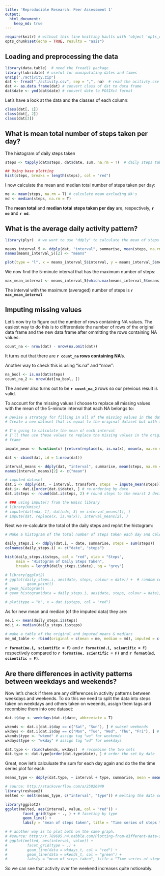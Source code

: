 ```yaml
---
title: 'Reproducible Research: Peer Assessment 1'
output:
  html_document:
    keep_md: true
---
```


```r
require(knitr) # without this line knitting haults with "object 'opts_chunk' not found"
opts_chunk$set(echo = TRUE, results = "asis")
```

## Loading and preprocessing the data

```r
library(data.table)  # need the fread() package
library(lubridate) # useful for manipulating dates and times
unzip("./activity.zip")
dat <- fread("./activity.csv", sep = ",", na)  # read the acitivty.csv file
dat <- as.data.frame(dat) # convert class of dat to data frame
dat$date <- ymd(dat$date) # convert date to POSIXct format
```

Let's have a look at the data and the classes of each column:

```r
class(dat[, 1])
class(dat[, 2])
class(dat[3])
```

## What is mean total number of steps taken per day?

The histogram of daily steps taken
```r
steps <- tapply(dat$steps, dat$date, sum, na.rm = T)  # daily steps taken

## Using base plotting
hist(steps, breaks = length(steps), col = "red")
```

I now calculate the mean and median total number of steps taken per day:
```r
me <- mean(steps, na.rm = T) # calculate mean excluding NA's
md <- median(steps, na.rm = T)
```
The **mean total** and **median total** **steps taken per day** are, respectively, **`r me`** and **`r md`**.


## What is the average daily activity pattern?

```r
library(plyr)  # we want to use "ddply" to calculate the mean of steps for a specific interval for all days 

means_interval_5 <- ddply(dat, "interval", summarise, mean(steps, na.rm = T))
names(means_interval_5)[2] <- "means"

plot(type = "l", x = means_interval_5$interval, y = means_interval_5$means, xlab = "5 minute intervals", ylab = "mean of steps per interval per day", main = "Time series of number of steps taken", col = "red", lwd = 1.5)
```

We now find the 5-minute interval that has the maximum number of steps:
```r
max_mean_interval <- means_interval_5[which.max(means_interval_5$means), ]$interval
```
The interval with the maximum (averaged) number of steps is **`r max_mean_interval`**

## Imputing missing values

Let's now try to figure out the number of rows containing NA values.
The easiest way to do this is  to differentiate the number of rows of the original data frame and the new data frame after ommitting the rows containing NA values:
```r
count_na <- nrow(dat) - nrow(na.omit(dat))
```
It turns out that there are **`r count_na` rows containing NA's**.

Another way to check this is using "is.na" and "nrow":
```r
na_bool <- is.na(dat$steps)
count_na_2 <- nrow(dat[na_bool, ])
```
The answer also turns out to be **`r count_na_2`** rows so our previous result is valid.

To account for the missing values I choose to replace all missing values with the mean of the 5-minute interval that each NA belongs to:
```r
# Devise a strategy for filling in all of the missing values in the dataset. The strategy does not need to be sophisticated. For example, you could use the mean/median for that day, or the mean for that 5-minute interval, etc.
# Create a new dataset that is equal to the original dataset but with the missing data filled in.

# I'm going to calculate the mean of each interval
# I'll then use these values to replace the missing values in the original data 
# frame

impute_mean <- function(x) {return(replace(x, is.na(x), mean(x, na.rm = TRUE)))}

dat <- cbind(dat, id = 1:nrow(dat))

interval_means <- ddply(dat, "interval", summarise, mean(steps, na.rm = T))
names(interval_means)[2] <- c("mean")

# imputed dataset
dat.i <- ddply(dat, ~ interval, transform, steps  = impute_mean(steps))
dat.i<- dat.i[order(dat.i$date), ] # re-ordering by date
dat.i$steps <- round(dat.i$steps, 2) # round steps to the nearst 2 decimals

# ### using impute() from the Hmisc library
# library(Hmisc)
# impute(dat[ndx, 1], dat[ndx, 3] == interval_means[1], )
# impute(dat, replace(x, is.na(x)), interval_means[2], )

```

Next we re-calculate the total of the daily steps and replot the histogram:
```r
# Make a histogram of the total number of steps taken each day and Calculate and report the mean and median total number of steps taken per day. Do these values differ from the estimates from the first part of the assignment? What is the impact of imputing missing data on the estimates of the total daily number of steps?

daily_steps.i <- ddply(dat.i, ~ date, summarise, steps = sum(steps))
colnames(daily_steps.i) <- c("date", "steps")

hist(daily_steps.i$steps, col = "red", xlab = "Steps", 
     main = "Histogram of Daily Steps Taken", 
     breaks = length(daily_steps.i$date), bg = "grey")

# library(ggplot2)
# ggplot(daily_steps.i, aes(date, steps, colour = date)) +  # random colors would make the plot catchy
#         geom_point()
# geom_histogram()
# geom_histogram(data = daily_steps.i, aes(date, steps, colour = date))

# plot(type = "h", x = dat.i$steps, col = "red")
```

As for new mean and median (of the imputed data) they are:
```r
me.i <- mean(daily_steps.i$steps)
md.i <- median(daily_steps.i$steps)

# make a table of the original and imputed means & medians
me_md_table <- rbind(original = c(mean = me, median = md), imputed = c(me.i, md.i))
```
**`r format(me.i, scientific = F)`** and **`r format(md.i, scientific = F)` ** respectively compared to **`r format(me, scientific = F)`** and **`r format(md, scientific = F)`**.

## Are there differences in activity patterns between weekdays and weekends?
Now let's check if there are any differences in activity patterns between weekdays and weekends.
To do this we need to split the data into steps taken on weekdays and others taken on weeends, assign them tags and recombine them into one dataset:
```r
dat.i$day <- weekdays(dat.i$date, abbreviate = T)

wkends <- dat.i[dat.i$day == c("Sat", "Sun"), ] # subset weekends
wkdays <- dat.i[dat.i$day == c("Mon", "Tue", "Wed", "Thu", "Fri"), ] # subset weekdays
wkends$type <- "wkend" # assign tag "we" for weekends
wkdays$type <- "wkday" # assign tag "wd" for weekdays

dat.type <- rbind(wkends, wkdays)  # recombine the two sets
dat.type <- dat.type[order(dat.type$date), ] # order the set by date
```

Great, now let's calculuate the sum for each day again and do the the time series plot for each:
```r
means_type <- ddply(dat.type, ~ interval + type, summarise, mean = mean(steps))

# source: http://stackoverflow.com/a/25826949
library(reshape2)
melted <- melt(means_type, c("interval", "type")) # melting the data set by interval and type

library(ggplot2)
ggplot(melted, aes(interval, value, col = "red")) +
        facet_grid(type ~ ., ) + # faceting by type
        geom_line() + 
        labs(y = "mean of steps taken", title = "Time series of steps taken on weekdays and weekends")

# # another way is to plot both on the same graph.
# #source: http://r.789695.n4.nabble.com/Plotting-from-different-data-sources-on-the-same-plot-with-ggplot2-td835473.html
# ggplot(melted, aes(interval, value)) +
#         facet_grid(type ~ .) + 
#         geom_line(data = wkdays_t, col = "red") + 
#         geom_line(data = wkends_t, col = "green") + 
#         labs(y = "mean of steps taken", title = "Time series of steps taken on weekdays and weekends")
```

So we can see that activity over the weekend increases quite noticeably.